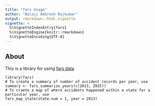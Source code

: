 ```yaml
---
title: "fars Usage"
author: "Balaji Ambresh Rajkumar"
output: rmarkdown::html_vignette
vignette: >
  %\VignetteIndexEntry{fars}
  %\VignetteEngine{knitr::rmarkdown}
  %\VignetteEncoding{UTF-8}
---
```


## About
This is a library for using [fars data](https://www.nhtsa.gov/research-data/fatality-analysis-reporting-system-fars)

```{}
library(fars)
# To create a summary of number of accident records per year, use
summary <- fars_summarize_years(c(2013, 2015))
# To craete a map of where accidents happened within a state for a particular year, use
fars_map_state(state.num = 1, year = 2013)
```
